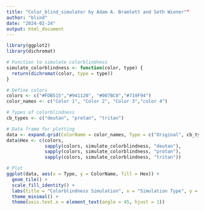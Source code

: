 ```yaml
---
title: "Color_blind_simulator by Adam A. Bramlett and Seth Wiener""
author: "blind"
date: "2024-02-24"
output: html_document
---
```


```r
library(ggplot2)
library(dichromat)

```

```r
# Function to simulate colorblindness
simulate_colorblindness <- function(color, type) {
  return(dichromat(color, type = type))
}

# Define colors
colors <- c("#FDB515","#941120", "#007BC0","#719F94")
color_names <- c("Color 1", "Color 2", "Color 3","color 4")

# Types of colorblindness
cb_types <- c("deutan", "protan", "tritan")

# Data frame for plotting
data <- expand.grid(ColorName = color_names, Type = c("Original", cb_types))
data$Hex <- c(colors,
              sapply(colors, simulate_colorblindness, "deutan"),
              sapply(colors, simulate_colorblindness, "protan"),
              sapply(colors, simulate_colorblindness, "tritan"))

# Plot
ggplot(data, aes(x = Type, y = ColorName, fill = Hex)) +
  geom_tile() +
  scale_fill_identity() +
  labs(title = "Colorblindness Simulation", x = "Simulation Type", y = "Color") +
  theme_minimal() +
  theme(axis.text.x = element_text(angle = 45, hjust = 1))
```


